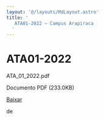 ```yaml
---
layout: '@/layouts/MdLayout.astro'
title: '
   ATA01-2022 — Campus Arapiraca
  '
---
```




ATA01-2022
==========












 ATA\_01\_2022.pdf
   

 Documento PDF
 (233.0KB)
 

[Baixar](/cpt/documentos/atas-do-colegiado-e-nde/colegiado/2022/ata_01_2022.pdf/@@download/file/ATA_01_2022.pdf) 



























 de
 

















